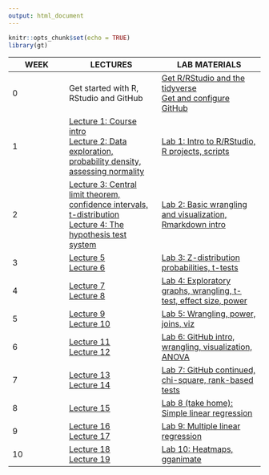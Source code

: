 ```yaml
---
output: html_document
---
```


```r
knitr::opts_chunk$set(echo = TRUE)
library(gt)
```

WEEK | LECTURES | LAB MATERIALS| 
-----|--------| ---------
0 | Get started with R, RStudio and GitHub | [Get R/RStudio and the tidyverse](https://github.com/allisonhorst/esm-206-2018/tree/master/week_0)<br>[Get and configure GitHub](https://docs.google.com/document/d/1zx2upJJqFZe94O3BQSMI56Z76s3haLXC0otKSpcZaJQ/edit?usp=sharing)
1 | [Lecture 1: Course intro](https://docs.google.com/presentation/d/1cPWa6NqbEot8dBjVC7UKPjF72Q7myYjHqyBYS9HO_qg/edit?usp=sharing)<br>[Lecture 2: Data exploration, probability density, assessing normality](https://docs.google.com/presentation/d/17ejVv4SJgpU7fD09By0zCIdb7tnstfH-Yadj8UOGXHQ/edit?usp=sharing) | [Lab 1: Intro to R/RStudio, R projects, scripts](https://github.com/allisonhorst/esm-206-2018/tree/master/week_1) 
2 | [Lecture 3: Central limit theorem, confidence intervals, t-distribution](https://docs.google.com/presentation/d/1W5jr6XmWDHanGXaceAWT8nyJealdqT57p_z9SWsTepk/edit?usp=sharing)<br>[Lecture 4: The hypothesis test system](https://docs.google.com/presentation/d/1rgd1_cJvxCemUBuIQhcZV62F4zEgjxIrba6tH_Ieykg/edit?usp=sharing) | [Lab 2: Basic wrangling and visualization, Rmarkdown intro](https://github.com/allisonhorst/esm-206-2018/tree/master/week_2)
3 | [Lecture 5]()<br>[Lecture 6]() | [Lab 3: Z-distribution probabilities, t-tests](https://github.com/allisonhorst/esm-206-2018/tree/master/week_3) 
4 | [Lecture 7]()<br>[Lecture 8]() | [Lab 4: Exploratory graphs, wrangling, t-test, effect size, power](https://github.com/allisonhorst/esm-206-2018/tree/master/week_4) 
5 | [Lecture 9]()<br>[Lecture 10]()| [Lab 5: Wrangling, power, joins, viz](https://github.com/allisonhorst/esm-206-2018/tree/master/week_5)
6 | [Lecture 11]()<br>[Lecture 12]() | [Lab 6: GitHub intro, wrangling, visualization, ANOVA](https://github.com/allisonhorst/esm-206-2018/tree/master/week_6) 
7 | [Lecture 13]()<br>[Lecture 14]() | [Lab 7: GitHub continued, chi-square, rank-based tests](https://github.com/allisonhorst/esm-206-2018/tree/master/week_7)
8 | [Lecture 15]() | [Lab 8 (take home): Simple linear regression](https://github.com/allisonhorst/esm-206-2018/tree/master/week_8)
9 | [Lecture 16]()<br>[Lecture 17]() | [Lab 9: Multiple linear regression](https://github.com/allisonhorst/esm-206-2018/tree/master/week_9)
10 | [Lecture 18]()<br>[Lecture 19]() | [Lab 10: Heatmaps, gganimate](https://github.com/allisonhorst/esm-206-2018/tree/master/week_10)
